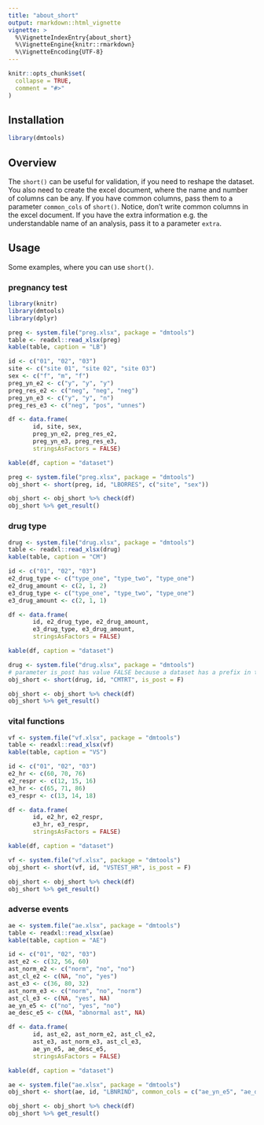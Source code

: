 ```yaml
---
title: "about_short"
output: rmarkdown::html_vignette
vignette: >
  %\VignetteIndexEntry{about_short}
  %\VignetteEngine{knitr::rmarkdown}
  %\VignetteEncoding{UTF-8}
---
```


```r
knitr::opts_chunk$set(
  collapse = TRUE,
  comment = "#>"
)
```

## Installation
```r
library(dmtools)
```

## Overview

The `short()` can be useful for validation, if you need to reshape the dataset. You also need to create the excel document, where the name and number of columns can be any. If you have common columns, pass them to a parameter `common_cols` of `short()`. Notice, don't write common columns in the excel document. If you have the extra information e.g. the understandable name of an analysis, pass it to a parameter `extra`. 

## Usage

Some examples, where you can use `short()`.

### pregnancy test
```r
library(knitr)
library(dmtools)
library(dplyr)

preg <- system.file("preg.xlsx", package = "dmtools")
table <- readxl::read_xlsx(preg)
kable(table, caption = "LB")
```

```r

id <- c("01", "02", "03")
site <- c("site 01", "site 02", "site 03")
sex <- c("f", "m", "f")
preg_yn_e2 <- c("y", "y", "y")
preg_res_e2 <- c("neg", "neg", "neg")
preg_yn_e3 <- c("y", "y", "n")
preg_res_e3 <- c("neg", "pos", "unnes")

df <- data.frame( 
       id, site, sex,
       preg_yn_e2, preg_res_e2,
       preg_yn_e3, preg_res_e3,
       stringsAsFactors = FALSE)

kable(df, caption = "dataset")
```

```r
preg <- system.file("preg.xlsx", package = "dmtools")
obj_short <- short(preg, id, "LBORRES", c("site", "sex"))

obj_short <- obj_short %>% check(df)
obj_short %>% get_result()
```

### drug type
```r
drug <- system.file("drug.xlsx", package = "dmtools")
table <- readxl::read_xlsx(drug)
kable(table, caption = "CM")
```

```r

id <- c("01", "02", "03")
e2_drug_type <- c("type_one", "type_two", "type_one")
e2_drug_amount <- c(2, 1, 2)
e3_drug_type <- c("type_one", "type_two", "type_one")
e3_drug_amount <- c(2, 1, 1)

df <- data.frame( 
       id, e2_drug_type, e2_drug_amount,
       e3_drug_type, e3_drug_amount,
       stringsAsFactors = FALSE)

kable(df, caption = "dataset")
```

```r
drug <- system.file("drug.xlsx", package = "dmtools")
# parameter is_post has value FALSE because a dataset has a prefix in the names of variables
obj_short <- short(drug, id, "CMTRT", is_post = F)

obj_short <- obj_short %>% check(df)
obj_short %>% get_result()
```

### vital functions
```r
vf <- system.file("vf.xlsx", package = "dmtools")
table <- readxl::read_xlsx(vf)
kable(table, caption = "VS")
```

```r

id <- c("01", "02", "03")
e2_hr <- c(60, 70, 76)
e2_respr <- c(12, 15, 16)
e3_hr <- c(65, 71, 86)
e3_respr <- c(13, 14, 18)

df <- data.frame( 
       id, e2_hr, e2_respr,
       e3_hr, e3_respr, 
       stringsAsFactors = FALSE)

kable(df, caption = "dataset")
```

```r
vf <- system.file("vf.xlsx", package = "dmtools")
obj_short <- short(vf, id, "VSTEST_HR", is_post = F)

obj_short <- obj_short %>% check(df)
obj_short %>% get_result()
```

### adverse events
```r
ae <- system.file("ae.xlsx", package = "dmtools")
table <- readxl::read_xlsx(ae)
kable(table, caption = "AE")
```

```r

id <- c("01", "02", "03")
ast_e2 <- c(32, 56, 60)
ast_norm_e2 <- c("norm", "no", "no")
ast_cl_e2 <- c(NA, "no", "yes")
ast_e3 <- c(36, 80, 32)
ast_norm_e3 <- c("norm", "no", "norm")
ast_cl_e3 <- c(NA, "yes", NA)
ae_yn_e5 <- c("no", "yes", "no")
ae_desc_e5 <- c(NA, "abnormal ast", NA)

df <- data.frame( 
       id, ast_e2, ast_norm_e2, ast_cl_e2,
       ast_e3, ast_norm_e3, ast_cl_e3,
       ae_yn_e5, ae_desc_e5,
       stringsAsFactors = FALSE)

kable(df, caption = "dataset")
```

```r
ae <- system.file("ae.xlsx", package = "dmtools")
obj_short <- short(ae, id, "LBNRIND", common_cols = c("ae_yn_e5", "ae_desc_e5"), extra = "LBTEST")

obj_short <- obj_short %>% check(df)
obj_short %>% get_result()
```
